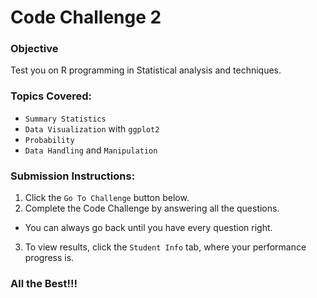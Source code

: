 # Code Challenge 2

### Objective
Test you on R programming in Statistical analysis and techniques.

### Topics Covered:
- `Summary Statistics`
- `Data Visualization` with `ggplot2`
- `Probability`
- `Data Handling` and `Manipulation`

### Submission Instructions:

1. Click the `Go To Challenge` button below. 
2. Complete the Code Challenge by answering all the questions. 
- You can always go back until you have every question right.
3. To view results, click the `Student Info` tab, where your performance progress is.

### **All the Best!!!**